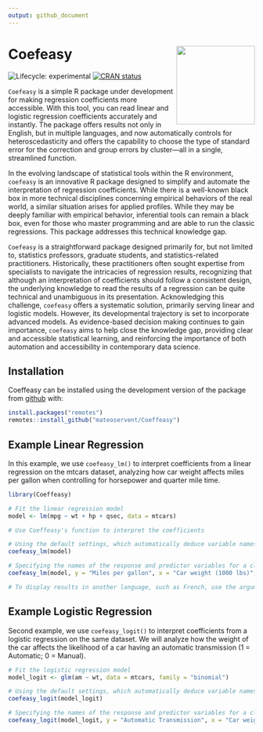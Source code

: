 ```yaml
---
output: github_document
---
```


<!-- README.md is generated from README.Rmd. Please edit that file -->

# Coefeasy <img src="man/figures/coefeasy_logo.png" width="160px" align="right"/>

<!-- badges: start -->
![Lifecycle: experimental](https://img.shields.io/badge/lifecycle-experimental-orange.svg)
[![CRAN status](https://www.r-pkg.org/badges/version/Coeffeasy)](https://CRAN.R-project.org/package=Coeffeasy)
<!-- badges: end -->

`Coefeasy` is a simple R package under development for making regression coefficients more accessible. With this tool, you can read linear and logistic regression coefficients accurately and instantly. The package offers results not only in English, but in multiple languages, and now automatically controls for heteroscedasticity and offers the capability to choose the type of standard error for the correction and group errors by cluster—all in a single, streamlined function.

In the evolving landscape of statistical tools within the R environment, `coefeasy` is an innovative R package designed to simplify and automate the interpretation of regression coefficients. While there is a well-known black box in more technical disciplines concerning empirical behaviors of the real world, a similar situation arises for applied profiles. While they may be deeply familiar with empirical behavior, inferential tools can remain a black box, even for those who master programming and are able to run the classic regressions. This package addresses this technical knowledge gap.

`Coefeasy` is a straightforward package designed primarily for, but not limited to, statistics professors, graduate students, and statistics-related practitioners. Historically, these practitioners often sought expertise from specialists to navigate the intricacies of regression results, recognizing that although an interpretation of coefficients should follow a consistent design, the underlying knowledge to read the results of a regression can be quite technical and unambiguous in its presentation. Acknowledging this challenge, `coefeasy` offers a systematic solution, primarily serving linear and logistic models. However, its developmental trajectory is set to incorporate advanced models. As evidence-based decision making continues to gain importance, `coefeasy` aims to help close the knowledge gap, providing clear and accessible statistical learning, and reinforcing the importance of both automation and accessibility in contemporary data science.


## Installation

Coeffeasy can be installed using the development version of the package from [github](https://github.com/your_github_username/Coeffeasy) with:


``` r
install.packages("remotes")
remotes::install_github("mateoservent/Coeffeasy")

```
 
## Example Linear Regression

In this example, we use `coefeasy_lm()` to interpret coefficients from a linear regression on the mtcars dataset, analyzing how car weight affects miles per gallon when controlling for horsepower and quarter mile time.

``` r
library(Coeffeasy)

# Fit the linear regression model
model <- lm(mpg ~ wt + hp + qsec, data = mtcars)

# Use Coeffeasy's function to interpret the coefficients

# Using the default settings, which automatically deduce variable names and use an alpha of 0.05
coefeasy_lm(model) 

# Specifying the names of the response and predictor variables for a clearer interpretation, adjusting the significance level, and selecting a longer, more descriptive result
coefeasy_lm(model, y = "Miles per gallon", x = "Car weight (1000 lbs)", alpha = 0.01, short = F) 

# To display results in another language, such as French, use the argument 'language="fr"' (beta).

```
## Example Logistic Regression

Second example, we use `coefeasy_logit()` to interpret coefficients from a logistic regression on the same dataset. We will analyze how the weight of the car affects the likelihood of a car having an automatic transmission (1 = Automatic; 0 = Manual).

``` r
# Fit the logistic regression model
model_logit <- glm(am ~ wt, data = mtcars, family = "binomial")

# Using the default settings, which automatically deduce variable names and use an alpha of 0.05
coefeasy_logit(model_logit) 

# Specifying the names of the response and predictor variables for a clearer interpretation, and adjusting the significance level
coefeasy_logit(model_logit, y = "Automatic Transmission", x = "Car weight (1000 lbs)", alpha = 0.01) 
```



